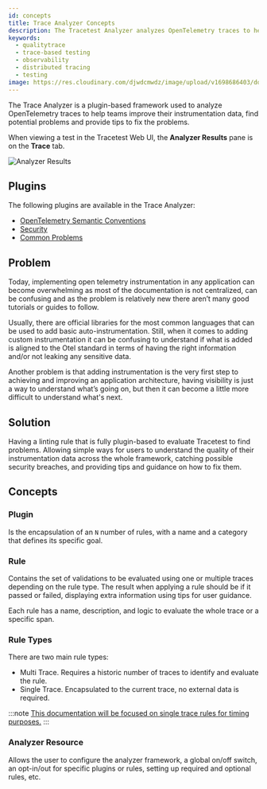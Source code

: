 ```yaml
---
id: concepts
title: Trace Analyzer Concepts
description: The Tracetest Analyzer analyzes OpenTelemetry traces to help teams improve instrumentation data, find potential problems, and provide tips to fix the problems.
keywords:
  - qualitytrace
  - trace-based testing
  - observability
  - distributed tracing
  - testing
image: https://res.cloudinary.com/djwdcmwdz/image/upload/v1698686403/docs/Blog_Thumbnail_14_rsvkmo.jpg
---
```


The Trace Analyzer is a plugin-based framework used to analyze OpenTelemetry traces to help teams improve their instrumentation data, find potential problems and provide tips to fix the problems.

When viewing a test in the Tracetest Web UI, the **Analyzer Results** pane is on the **Trace** tab.

![Analyzer Results](../img/analyzer-results-0.14.png)

## Plugins

The following plugins are available in the Trace Analyzer:

- [OpenTelemetry Semantic Conventions](/analyzer/plugins/otel-semantic-conventions)
- [Security](/analyzer/plugins/security)
- [Common Problems](/analyzer/plugins/common-problems)

## Problem

Today, implementing open telemetry instrumentation in any application can become overwhelming as most of the documentation is not centralized, can be confusing and as the problem is relatively new there aren’t many good tutorials or guides to follow.

Usually, there are official libraries for the most common languages that can be used to add basic auto-instrumentation. Still, when it comes to adding custom instrumentation it can be confusing to understand if what is added is aligned to the Otel standard in terms of having the right information and/or not leaking any sensitive data.

Another problem is that adding instrumentation is the very first step to achieving and improving an application architecture, having visibility is just a way to understand what’s going on, but then it can become a little more difficult to understand what's next.

## Solution

Having a linting rule that is fully plugin-based to evaluate Tracetest to find problems. Allowing simple ways for users to understand the quality of their instrumentation data across the whole framework, catching possible security breaches, and providing tips and guidance on how to fix them.

## Concepts

### Plugin

Is the encapsulation of an `N` number of rules, with a name and a category that defines its specific goal.

### Rule

Contains the set of validations to be evaluated using one or multiple traces depending on the rule type. The result when applying a rule should be if it passed or failed, displaying extra information using tips for user guidance.

Each rule has a name, description, and logic to evaluate the whole trace or a specific span.

### Rule Types

There are two main rule types:

- Multi Trace. Requires a historic number of traces to identify and evaluate the rule.
- Single Trace. Encapsulated to the current trace, no external data is required.

:::note
[This documentation will be focused on single trace rules for timing purposes.](../configuration/qualitytrace-analyzer)
:::

### Analyzer Resource

Allows the user to configure the analyzer framework, a global on/off switch, an opt-in/out for specific plugins or rules, setting up required and optional rules, etc.

